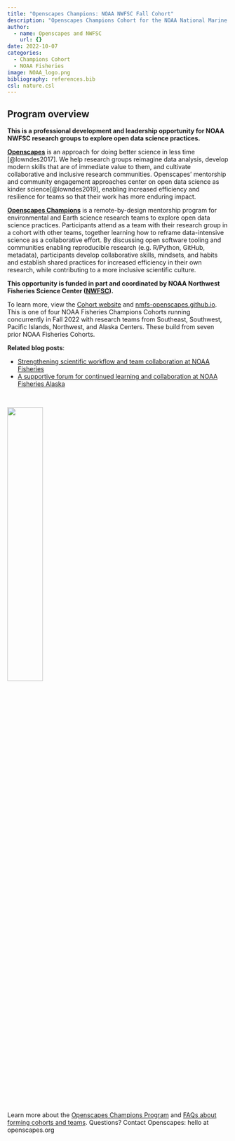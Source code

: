 ```yaml
---
title: "Openscapes Champions: NOAA NWFSC Fall Cohort"
description: "Openscapes Champions Cohort for the NOAA National Marine Fisheries Service (NMFS) Northwest Fisheries Science Center (NWFSC)"
author:
  - name: Openscapes and NWFSC
    url: {}
date: 2022-10-07
categories:
  - Champions Cohort
  - NOAA Fisheries
image: NOAA_logo.png
bibliography: references.bib
csl: nature.csl
---
```


## Program overview

**This is a professional development and leadership opportunity for NOAA NWFSC research groups to explore open data science practices.**

[**Openscapes**](https://openscapes.org) is an approach for doing better science in less time [@lowndes2017]. We help research groups reimagine data analysis, develop modern skills that are of immediate value to them, and cultivate collaborative and inclusive research communities. Openscapes' mentorship and community engagement approaches center on open data science as kinder science[@lowndes2019], enabling increased efficiency and resilience for teams so that their work has more enduring impact.

[^1]: [blogs.scientificamerican.com/observations/open-software-means-kinder-science](https://blogs.scientificamerican.com/observations/open-software-means-kinder-science)

[**Openscapes Champions**](https://www.openscapes.org/champions/) is a remote-by-design mentorship program for environmental and Earth science research teams to explore open data science practices. Participants attend as a team with their research group in a cohort with other teams, together learning how to reframe data-intensive science as a collaborative effort. By discussing open software tooling and communities enabling reproducible research (e.g. R/Python, GitHub, metadata), participants develop collaborative skills, mindsets, and habits and establish shared practices for increased efficiency in their own research, while contributing to a more inclusive scientific culture.

<!--# changes to "funded and coord by"? -->

**This opportunity is funded in part and coordinated by NOAA Northwest Fisheries Science Center ([NWFSC](https://www.fisheries.noaa.gov/about/northwest-fisheries-science-center)).**

To learn more, view the [Cohort website](https://openscapes.github.io/2022-noaa-nwfsc-fall/) and [nmfs-openscapes.github.io](https://nmfs-openscapes.github.io). This is one of four NOAA Fisheries Champions Cohorts running concurrently in Fall 2022 with research teams from Southeast, Southwest, Pacific Islands, Northwest, and Alaska Centers. These build from seven prior NOAA Fisheries Cohorts. 

**Related blog posts**:

-   [Strengthening scientific workflow and team collaboration at NOAA Fisheries](https://www.openscapes.org/blog/2021/11/12/noaa-nmfs-champions/)
-   [A supportive forum for continued learning and collaboration at NOAA Fisheries Alaska](https://www.openscapes.org/blog/2022/04/07/afsc-supportive-forum/)

<br>

![](NOAA_logo.png){width="40%" fig-align="center" fig-alt="logo of NOAA Fisheries on left with NOAA Fisheries 150th Anniversary 1871-2021 on right"}


<br>

Learn more about the [Openscapes Champions Program](https://openscapes.org/champions) and [FAQs about forming cohorts and teams](https://openscapes.org/faq). Questions? Contact Openscapes: hello at openscapes.org
